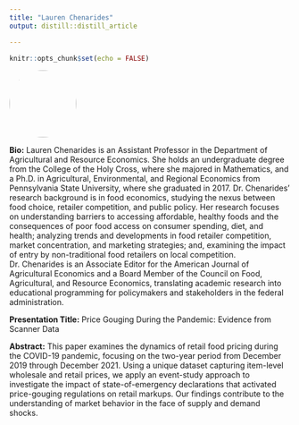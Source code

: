 ```yaml
---
title: "Lauren Chenarides"
output: distill::distill_article

---
```


```r
knitr::opts_chunk$set(echo = FALSE)
```


:::float-left

<img src="images/lauren.jpg" style="width: 120px; height: 120px; object-fit: cover; border-radius: 50%;">

**Bio:** Lauren Chenarides is an Assistant Professor in the Department of Agricultural and Resource Economics. She holds an undergraduate degree from the College of the Holy Cross, where she majored in Mathematics, and a Ph.D. in Agricultural, Environmental, and Regional Economics from Pennsylvania State University, where she graduated in 2017. Dr. Chenarides’ research background is in food economics, studying the nexus between food choice, retailer competition, and public policy. Her research focuses on understanding barriers to accessing affordable, healthy foods and the consequences of poor food access on consumer spending, diet, and health; analyzing trends and developments in food retailer competition, market concentration, and marketing strategies; and, examining the impact of entry by non-traditional food retailers on local competition. Dr. Chenarides is an Associate Editor for the American Journal of Agricultural Economics and a Board Member of the Council on Food, Agricultural, and Resource Economics, translating academic research into educational programming for policymakers and stakeholders in the federal administration. 

**Presentation Title:** Price Gouging During the Pandemic: Evidence from Scanner Data

**Abstract:** This paper examines the dynamics of retail food pricing during the COVID-19 pandemic, focusing on the two-year period from December 2019 through December 2021. Using a unique dataset capturing item-level wholesale and retail prices, we apply an event-study approach to investigate the impact of state-of-emergency declarations that activated price-gouging regulations on retail markups. Our findings contribute to the understanding of market behavior in the face of supply and demand shocks.

:::









